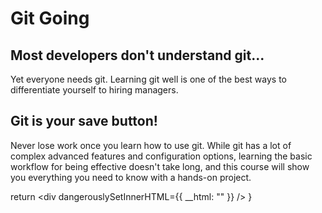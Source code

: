# Git Going

## Most developers don't understand git... 

Yet everyone needs git. Learning git well is one of the best ways to differentiate yourself to hiring managers.

## Git is your save button!

Never lose work once you learn how to use git. While git has a lot of complex advanced features and configuration options, learning the basic workflow for being effective 
doesn't take long, and this course will show you everything you need to know with a hands-on project.

  return <div dangerouslySetInnerHTML={{ __html: "" }} />
}  


